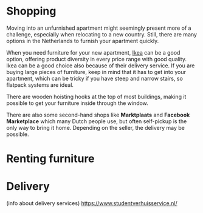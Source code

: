 # Shopping
Moving into an unfurnished apartment might seemingly present more of a challenge, especially when relocating to a new country. Still, there are many options in the Netherlands to furnish your apartment quickly. 

When you need furniture for your new apartment, [Ikea](https://www.ikea.com/nl/en/) can be a good option, offering product diversity in every price range with good quality. Ikea can be a good choice also because of their delivery service. If you are buying large pieces of furniture, keep in mind that it has to get into your apartment, which can be tricky if you have steep and narrow stairs, so flatpack systems are ideal.

<Callout>
  There are wooden hoisting hooks at the top of most buildings, making it possible to get your furniture inside through the window. 
</Callout>

There are also some second-hand shops like **Marktplaats** and **Facebook Marketplace** which many Dutch people use, but often self-pickup is the only way to bring it home. Depending on the seller, the delivery may be possible. 

# Renting furniture
# Delivery 
(info about delivery services) 
https://www.studentverhuisservice.nl/ 
